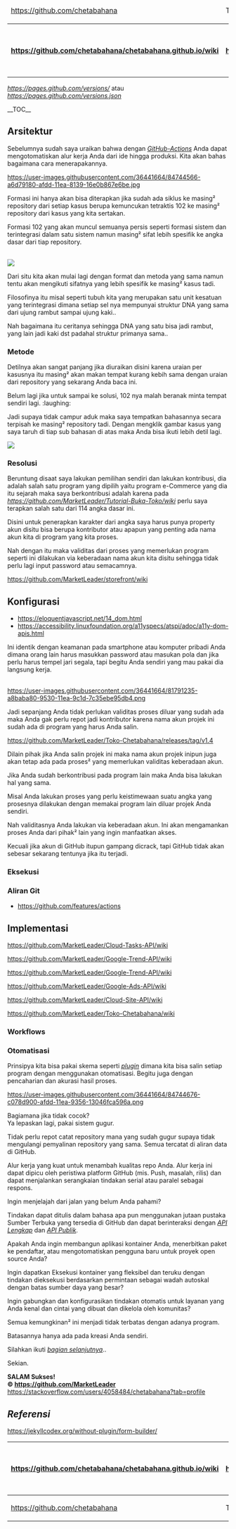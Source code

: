 <table>
  <thead>
    <tr>
      <td>[[<img src="https://avatars1.githubusercontent.com/u/36441664?v=3&s=20" class="avatar">|https://github.com/chetabahana]]</td><td colspan="7">This [[wiki|https://github.com/chetabahana/chetabahana.github.io/wiki]] is courtesy of '''[[Chetabahana Project|https://github.com/MarketLeader]]'''. Find all of them on '''[[Project Map|https://github.com/chetabahana/chetabahana.github.io/wiki/Skema#Implementasi]]'''.</td><td>[[<img src="https://avatars2.githubusercontent.com/u/36441943?v=3&s=20">|https://github.com/MarketLeader]]</td>   
    </tr>
  </thead>
  <tbody>
    <tr>
      <th>[[:arrow_double_up:|https://github.com/chetabahana/chetabahana.github.io/wiki]]</th>
      <th>[[:arrow_up_small:|https://github.com/MarketLeader/marketleader.github.io/wiki]]</th>
      <th>[[Home|:rewind:]] [[Home|Intro]]</th>
      <th>[[:arrow_backward:|https://github.com/MarketLeader/Tutorial-HelloWorld/wiki]] [[Prev|https://github.com/MarketLeader/Tutorial-HelloWorld/wiki]]</th>
      <th>[[:repeat:|https://github.com/MarketLeader/Tutorial-HelloWorld/wiki]] [[Repo|https://github.com/chetabahana/chetabahana.github.io]]</th>
      <th>[[Next|https://github.com/MarketLeader/Google-Sites-API/wiki]] [[:arrow_forward:|https://github.com/MarketLeader/Google-Sites-API/wiki]]</th>
      <th>[[Last|https://github.com/MarketLeader/Google-Content-API/wiki]] [[:fast_forward:|https://github.com/MarketLeader/Google-Content-API/wiki]]</th>
      <th>[[:arrow_down_small:|https://github.com/MarketLeader/Google-AdWords-API/wiki]]</th>
      <th>[[:arrow_double_down:|https://github.com/MarketLeader/Toko-Chetabahana/wiki]]</th>
    </tr>
  </tbody>
</table>

''[[Dependency versions|https://pages.github.com/versions/]]'' atau ''[[Version Json|https://pages.github.com/versions.json]]''

__TOC__

==Arsitektur==

Sebelumnya sudah saya uraikan bahwa dengan ''[[GitHub-Actions]]'' Anda dapat mengotomatiskan alur kerja Anda dari ide hingga produksi. Kita akan bahas bagaimana cara menerapakannya. 

[[https://user-images.githubusercontent.com/36441664/84744566-a6d79180-afdd-11ea-8139-16e0b867e6be.jpg]]

Formasi ini hanya akan bisa diterapkan jika sudah ada siklus ke masing² repository dari setiap kasus berupa kemuncukan tetraktis 102 ke masing² repository dari kasus yang kita sertakan.

Formasi 102 yang akan muncul semuanya persis seperti formasi sistem dan terintegrasi dalam satu sistem namun masing² sifat lebih spesifik ke angka dasar dari tiap repository.

<br>[[Implementasi#Model|<img src=https://user-images.githubusercontent.com/36441664/84945295-52cdc980-b111-11ea-89e8-d583583f9029.jpg>]]

Dari situ kita akan mulai lagi dengan format dan metoda yang sama namun tentu akan mengikuti sifatnya yang lebih spesifik ke masing² kasus tadi.

Filosofinya itu misal seperti tubuh kita yang merupakan satu unit kesatuan yang terintegrasi dimana setiap sel nya mempunyai struktur DNA yang sama dari ujung rambut sampai ujung kaki..

Nah bagaimana itu ceritanya sehingga DNA yang satu bisa jadi rambut, yang lain jadi kaki dst padahal struktur primanya sama..

===Metode===

Detilnya akan sangat panjang jika diuraikan disini karena uraian per kasusnya itu masing² akan makan tempat kurang kebih sama dengan uraian dari repository yang sekarang Anda baca ini.

Belum lagi jika untuk sampai ke solusi, 102 nya malah beranak minta tempat sendiri lagi. :laughing: 

Jadi supaya tidak campur aduk maka saya tempatkan bahasannya secara terpisah ke masing² repository tadi. Dengan mengklik gambar kasus yang saya taruh di tiap sub bahasan di atas maka Anda bisa ikuti lebih detil lagi.

[[Mapping#Konfigurasi|<img src=https://user-images.githubusercontent.com/36441664/71417835-207b6c00-269a-11ea-9a27-d0736d04a92d.png>]]

===Resolusi===

Beruntung disaat saya lakukan pemilihan sendiri dan lakukan kontribusi, dia adalah salah satu program yang dipilih yaitu program e-Commerce yang dia itu sejarah maka saya berkontribusi adalah karena pada ''[[salinan|https://github.com/MarketLeader/Tutorial-Buka-Toko/wiki]]'' perlu saya terapkan salah satu dari 114 angka dasar ini.

Disini untuk penerapkan karakter dari angka saya harus punya property akun disitu bisa berupa kontributor atau apapun yang penting ada nama akun kita di program yang kita proses.

Nah dengan itu maka validitas dari proses yang memerlukan program seperti ini dilakukan via keberadaan nama akun kita disitu sehingga tidak perlu lagi input password atau semacamnya.

[[<img src=https://user-images.githubusercontent.com/5421321/47798207-30aeea00-dd28-11e8-9398-3d8426836a83.png>|https://github.com/MarketLeader/storefront/wiki]]

==Konfigurasi==

* [[Document Object Model|https://eloquentjavascript.net/14_dom.html]]
* [[DOM API Comparisons|https://accessibility.linuxfoundation.org/a11yspecs/atspi/adoc/a11y-dom-apis.html]]

Ini identik dengan keamanan pada smartphone atau komputer pribadi Anda dimana orang lain harus masukkan password atau masukan pola dan jika perlu harus tempel jari segala, tapi begitu Anda sendiri yang mau pakai dia langsung kerja.

<br>[[https://user-images.githubusercontent.com/36441664/81791235-a8baba80-9530-11ea-9c1d-7c35ebe95db4.png]]

Jadi sepanjang Anda tidak perlukan validitas proses diluar yang sudah ada maka Anda gak perlu repot jadi kontributor karena nama akun projek ini sudah ada di program yang harus Anda salin.

[[<img src=https://user-images.githubusercontent.com/36441664/58239025-7f7aaa80-7d72-11e9-8951-ccd0fa1fca22.png>|https://github.com/MarketLeader/Toko-Chetabahana/releases/tag/v1.4]]

Dilain pihak jika Anda salin projek ini maka nama akun projek inipun juga akan tetap ada pada proses² yang memerlukan validitas keberadaan akun.

Jika Anda sudah berkontribusi pada program lain maka Anda bisa lakukan hal yang sama.

Misal Anda lakukan proses yang perlu keistimewaan suatu angka yang prosesnya dilakukan dengan memakai program lain diluar projek Anda sendiri.

Nah validitasnya Anda lakukan via keberadaan akun. Ini akan mengamankan proses Anda dari pihak² lain yang ingin manfaatkan akses.

Kecuali jika akun di GitHub itupun gampang dicrack, tapi GitHub tidak akan sebesar sekarang tentunya jika itu terjadi.

===Eksekusi===

===Aliran Git===

* [[Fitur|https://github.com/features/actions]]

==Implementasi==

[[<img src=https://user-images.githubusercontent.com/36441664/68235749-5c993580-0036-11ea-8f3b-8da3496c329e.jpg width=800>|https://github.com/MarketLeader/Cloud-Tasks-API/wiki]]

[[<img src=https://user-images.githubusercontent.com/36441664/70703416-b4485200-1d02-11ea-9db1-41ba6e9fe2a9.png width=800>|https://github.com/MarketLeader/Google-Trend-API/wiki]]

[[<img src=https://user-images.githubusercontent.com/36441664/69991542-787ef100-157a-11ea-85d5-20907c99b5d7.png>|https://github.com/MarketLeader/Google-Trend-API/wiki]]

[[<img src=https://user-images.githubusercontent.com/36441664/69991227-e4ad2500-1579-11ea-8b4a-ff5a5c8aa61f.png width=800>|https://github.com/MarketLeader/Google-Ads-API/wiki]]

[[<img src=https://user-images.githubusercontent.com/36441664/69991764-e4f9f000-157a-11ea-8062-36419bc7479f.png width=800>|https://github.com/MarketLeader/Cloud-Site-API/wiki]]

[[<img src=https://user-images.githubusercontent.com/36441664/69990325-04434e00-1578-11ea-9e5a-c86bd88fe706.png width=800|https://github.com/MarketLeader/Toko-Chetabahana/wiki]]

===Workflows===

===Otomatisasi===

Prinsipya kita bisa pakai skema seperti ''[[plugin]]'' dimana kita bisa salin setiap program dengan menggunakan otomatisasi. Begitu juga dengan pencaharian dan akurasi hasil proses.

[[https://user-images.githubusercontent.com/36441664/84744676-c078d900-afdd-11ea-9356-13046fca596a.png]]

Bagiamana jika tidak cocok?<br>
Ya lepaskan lagi, pakai sistem gugur.

Tidak perlu repot catat repository mana yang sudah gugur supaya tidak mengulangi pemyalinan repository yang sama. Semua tercatat di aliran data di GitHub.

Alur kerja yang kuat untuk menambah kualitas repo Anda. Alur kerja ini dapat dipicu oleh peristiwa platform GitHub (mis. Push, masalah, rilis) dan dapat menjalankan serangkaian tindakan serial atau paralel sebagai respons.

Ingin menjelajah dari jalan yang belum Anda pahami?

Tindakan dapat ditulis dalam bahasa apa pun menggunakan jutaan pustaka Sumber Terbuka yang tersedia di GitHub dan dapat berinteraksi dengan ''[[API-v4|API Lengkap]]'' dan ''[[API-v3|API Publik]]''.

Apakah Anda ingin membangun aplikasi kontainer Anda, menerbitkan paket ke pendaftar, atau mengotomatiskan pengguna baru untuk proyek open source Anda?

Ingin dapatkan Eksekusi kontainer yang fleksibel dan teruku dengan tindakan dieksekusi berdasarkan permintaan sebagai wadah autoskal dengan batas sumber daya yang besar?

Ingin gabungkan dan konfigurasikan tindakan otomatis untuk layanan yang Anda kenal dan cintai yang dibuat dan dikelola oleh komunitas?

Semua kemungkinan² ini menjadi tidak terbatas dengan adanya program.

Batasannya hanya ada pada kreasi Anda sendiri.

Silahkan ikuti ''[[Implementasi#Model|bagian selanjutnya]]''.. 

Sekian.


'''SALAM Sukses!'''<br>
'''© [[Chetabahana Project|https://github.com/MarketLeader]]'''<br>
[[<img src=https://stackexchange.com/users/flair/5054985.png>|https://stackoverflow.com/users/4058484/chetabahana?tab=profile]]  

==''Referensi''==

https://jekyllcodex.org/without-plugin/form-builder/

<table>
  <thead>
    <tr>
      <th>[[:arrow_double_up:|https://github.com/chetabahana/chetabahana.github.io/wiki]]</th>
      <th>[[:arrow_up_small:|https://github.com/MarketLeader/marketleader.github.io/wiki]]</th>
      <th>[[Home|:rewind:]] [[Home|Intro]]</th>
      <th>[[:arrow_backward:|https://github.com/MarketLeader/Tutorial-HelloWorld/wiki]] [[Prev|https://github.com/MarketLeader/Tutorial-HelloWorld/wiki]]</th>
      <th>[[:repeat:|https://github.com/MarketLeader/Tutorial-HelloWorld/wiki]] [[Repo|https://github.com/chetabahana/chetabahana.github.io]]</th>
      <th>[[Next|https://github.com/MarketLeader/Google-Sites-API/wiki]] [[:arrow_forward:|https://github.com/MarketLeader/Google-Sites-API/wiki]]</th>
      <th>[[Last|https://github.com/MarketLeader/Google-Content-API/wiki]] [[:fast_forward:|https://github.com/MarketLeader/Google-Content-API/wiki]]</th>
      <th>[[:arrow_down_small:|https://github.com/MarketLeader/Google-AdWords-API/wiki]]</th>
      <th>[[:arrow_double_down:|https://github.com/MarketLeader/Toko-Chetabahana/wiki]]</th>
    </tr>
  </thead>
  <tbody>
    <tr>
      <td>[[<img src="https://avatars1.githubusercontent.com/u/36441664?v=3&s=20" class="avatar">|https://github.com/chetabahana]]</td><td colspan="7">This [[Form#table-of-contents|wiki]] is courtesy of '''[[Chetabahana Project|https://github.com/MarketLeader]]'''. Find all of them on '''[[Project Map|https://github.com/chetabahana/chetabahana.github.io/wiki/Skema#Implementasi]]'''.</td><td>[[<img src="https://avatars2.githubusercontent.com/u/36441943?v=3&s=20">|https://github.com/MarketLeader]]</td>   
    </tr>
  </tbody>
</table>

